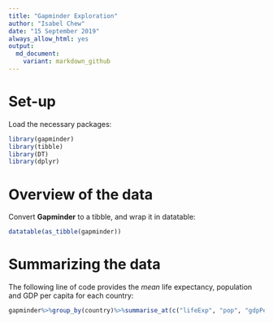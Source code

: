 ```yaml
---
title: "Gapminder Exploration"
author: "Isabel Chew"
date: "15 September 2019"
always_allow_html: yes
output: 
  md_document:
    variant: markdown_github
---
```


# Set-up

Load the necessary packages:

```r
library(gapminder)
library(tibble)
library(DT)
library(dplyr)
```

# Overview of the data 

Convert **Gapminder** to a tibble, and wrap it in datatable: 

```r
datatable(as_tibble(gapminder))
```

# Summarizing the data

The following line of code provides the *mean* life expectancy, population and GDP per capita for each country: 


```r
gapminder%>%group_by(country)%>%summarise_at(c("lifeExp", "pop", "gdpPercap"), mean, na.rm=TRUE)
```

